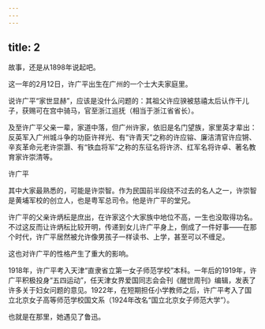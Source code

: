 ```yaml
---
---
---
```

title: 2
---



故事，还是从1898年说起吧。

这一年的2月12日，许广平出生在广州的一个士大夫家庭里。

说许广平“家世显赫”，应该是没什么问题的：其祖父许应骙被慈禧太后认作干儿子，获赐可在宫中骑马，官至浙江巡抚（相当于浙江省省长）。

及至许广平父亲一辈，家道中落，但广州许家，依旧是名门望族，家里英才辈出：反英军入广州城斗争的功臣许祥光、有“许青天”之称的许应镕、廉洁清官许应锵、辛亥革命元老许崇灏、有“铁血将军”之称的东征名将许济、红军名将许卓、著名教育家许崇清等。

许广平



其中大家最熟悉的，可能是许崇智。作为民国前半段绕不过去的名人之一，许崇智是黄埔军校的创立人，也是粤军总司令。他是许广平的堂兄。

许广平的父亲许炳枟是庶出，在许家这个大家族中地位不高，一生也没取得功名。不过这反而让许炳枟比较开明，传递到女儿许广平身上，倒成了一件好事——在那个时代，许广平居然被允许像男孩子一样读书、上学，甚至可以不缠足。

这也对许广平的性格产生了重大的影响。

1918年，许广平考入天津“直隶省立第一女子师范学校”本科。一年后的1919年，许广平积极投身“五四运动”，任天津女界爱国同志会会刊《醒世周刊》编辑，发表了许多关于妇女问题的意见。1922年，在短期担任小学教师之后，许广平考入了国立北京女子高等师范学校国文系（1924年改名“国立北京女子师范大学”）。

也就是在那里，她遇见了鲁迅。